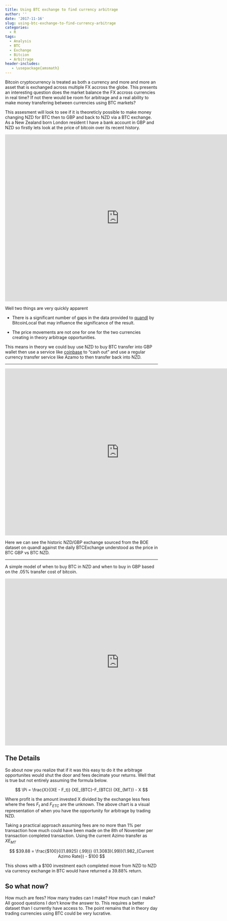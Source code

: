 ```yaml
---
title: Using BTC exchange to find currency arbitrage
author: ''
date: '2017-11-16'
slug: using-btc-exchange-to-find-currency-arbitrage
categories:
  - R
tags:
  - Analysis
  - BTC
  - Exchange
  - Bitcion
  - Arbitrage
header-includes:
   - \usepackage{amsmath}
---
```


Bitcoin cryptocurrency is treated as both a currency and more and more an asset that is exchanged across multiple FX accross the globe. This presents an interesting question does the market balance the FX accross currencies in real time? If not there would be room for arbitrage and a real ability to make money transfering between currencies using BTC markets? 

This assesment will look to see if it is theoreticly possible to make money changing NZD for BTC then to GBP and back to NZD via a BTC exchange. As a New Zealand born London resident I have a bank account in GBP and NZD so firstly lets look at the price of bitcoin over its recent history.

<iframe class="chart" src="https://ezekiel.nz/shiny/Widgets/BTC/BTCPrices.html" width="750"   height="550" style="border: none;"></iframe>


Well two things are very quickly apparent


+  There is a significant number of gaps in the data provided to [quandl](https://www.quandl.com) by BitcoinLocal that may influence the significance of the result.


+  The price movements are not one for one for the two currencies creating in theory arbitrage opportunities.



This means in theory we could buy use NZD to buy BTC transfer into GBP wallet then use a service like [coinbase](https://support.coinbase.com/customer/en/portal/articles/1963534-payment-methods-for-uk-customers) to "cash out" and use a regular currency transfer service like Azamo to then transfer back into NZD.


***


<iframe class="chart" src="https://ezekiel.nz/shiny/Widgets/BTC/BTCExchange.html" width="750"   height="550" style="border: none;"></iframe>


Here we can see the historic NZD/GBP exchange sourced from the BOE dataset on quandl against the daily BTCExchange understood as the price in BTC GBP vs BTC NZD. 


***

A simple model of when to buy BTC in NZD and when to buy in GBP based on the .05% transfer cost of bitcoin.


<iframe class="chart" src="https://ezekiel.nz/shiny/Widgets/BTC/BTCArbitrage.html" width="750"   height="550" style="border: none;"></iframe>


## The Details

So about now you realize that if it was this easy to do it the arbitrage opportunites would shut the door and fees decimate your returns. Well that is true but not entirely assuming the formula below. 




$$
\Pi = \frac{X}{(XE - F_t)} (XE_{BTC}-F_{BTC}) (XE_{MT}) - X
$$

Where profit is the amount invested X divided by the exchange less fees where the fees $F_t$ and $F_{ETC}$ are the unknown. The above chart is a visual representation of when you have the opportunity for arbitrage by trading NZD. 

Taking a practical approach assuming fees are no more than 1% per transaction how much could have been made on the 8th of November per transaction completed transaction. Using the current Azimo transfer as $XE_{MT}$  


$$
$39.88 = \frac{$100}{((1.8925)  (.99))} ((1.3083)(.99))(1.982_{Current Azimo Rate}) - $100
$$


This shows with a $100 investment each completed move from NZD to NZD via currency exchange in BTC would have returned a 39.88% return.

## So what now?

How much are fees? How many trades can I make? How much can I make? All goood questions I don't know the answer to. This requires a better dataset than I currently have access to. The point remains that in theory day trading currencies using BTC could be very lucrative. 



